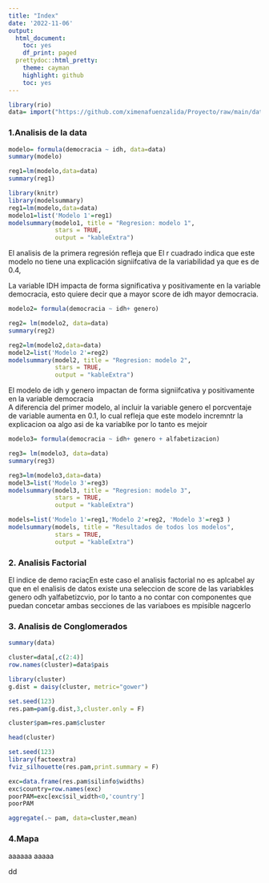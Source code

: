 ```yaml
---
title: "Index"
date: '2022-11-06'
output:
  html_document:
    toc: yes
    df_print: paged
  prettydoc::html_pretty:
    theme: cayman
    highlight: github
    toc: yes
---
```


```r
library(rio)
data= import("https://github.com/ximenafuenzalida/Proyecto/raw/main/datafinal.csv")
```

### 1.Analisis de la data 


```r
modelo= formula(democracia ~ idh, data=data) 
summary(modelo)
```



```r
reg1=lm(modelo,data=data)
summary(reg1)
```

```r
library(knitr)
library(modelsummary)
reg1=lm(modelo,data=data)
modelo1=list('Modelo 1'=reg1)
modelsummary(modelo1, title = "Regresion: modelo 1",
             stars = TRUE,
             output = "kableExtra")
```

El analisis de la primera regresión refleja que 
El r cuadrado indica que este modelo no tiene una explicación signiifcativa de la variabilidad ya que es de 0.4,  

La variable IDH impacta de forma significativa y positivamente en la variable democracia, esto quiere decir que a mayor score de idh mayor democracia. 


```r
modelo2= formula(democracia ~ idh+ genero) 
```

```r
reg2= lm(modelo2, data=data)
summary(reg2)
```



```r
reg2=lm(modelo2,data=data)
model2=list('Modelo 2'=reg2)
modelsummary(model2, title = "Regresion: modelo 2",
             stars = TRUE,
             output = "kableExtra")
```

El modelo de idh y genero impactan de forma signiifcativa y positivamente en la variable democracia  
A diferencia del primer modelo, al incluir la variable genero el porcventaje de variable aumenta en 0.1, lo cual refleja que este modelo incremntr la explicacion oa algo asi de ka variablke por lo tanto es mejoir

```r
modelo3= formula(democracia ~ idh+ genero + alfabetizacion) 
```

```r
reg3= lm(modelo3, data=data)
summary(reg3)
```

```r
reg3=lm(modelo3,data=data)
model3=list('Modelo 3'=reg3)
modelsummary(model3, title = "Regresion: modelo 3",
             stars = TRUE,
             output = "kableExtra")
```


```r
models=list('Modelo 1'=reg1,'Modelo 2'=reg2, 'Modelo 3'=reg3 )
modelsummary(models, title = "Resultados de todos los modelos",
             stars = TRUE,
             output = "kableExtra")
```


### 2. Analisis Factorial 



El indice de demo raciaçEn este caso el analisis factorial no es aplcabel ay que en el enalisis de datos existe una seleccion de score de las variabkles genero odh yalfabetizcvio, por lo tanto a no contar con componentes que puedan concetar ambas secciones de las variaboes es mpisible nagcerlo





### 3. Analisis de Conglomerados

```r
summary(data)
```



```r
cluster=data[,c(2:4)]
row.names(cluster)=data$pais
```

```r
library(cluster)
g.dist = daisy(cluster, metric="gower")
```

```r
set.seed(123)
res.pam=pam(g.dist,3,cluster.only = F)

cluster$pam=res.pam$cluster

head(cluster)
```

```r
set.seed(123)
library(factoextra)
fviz_silhouette(res.pam,print.summary = F)
```



```r
exc=data.frame(res.pam$silinfo$widths)
exc$country=row.names(exc)
poorPAM=exc[exc$sil_width<0,'country']
poorPAM
```


```r
aggregate(.~ pam, data=cluster,mean)
```




### 4.Mapa 


aaaaaa
aaaaa

dd





